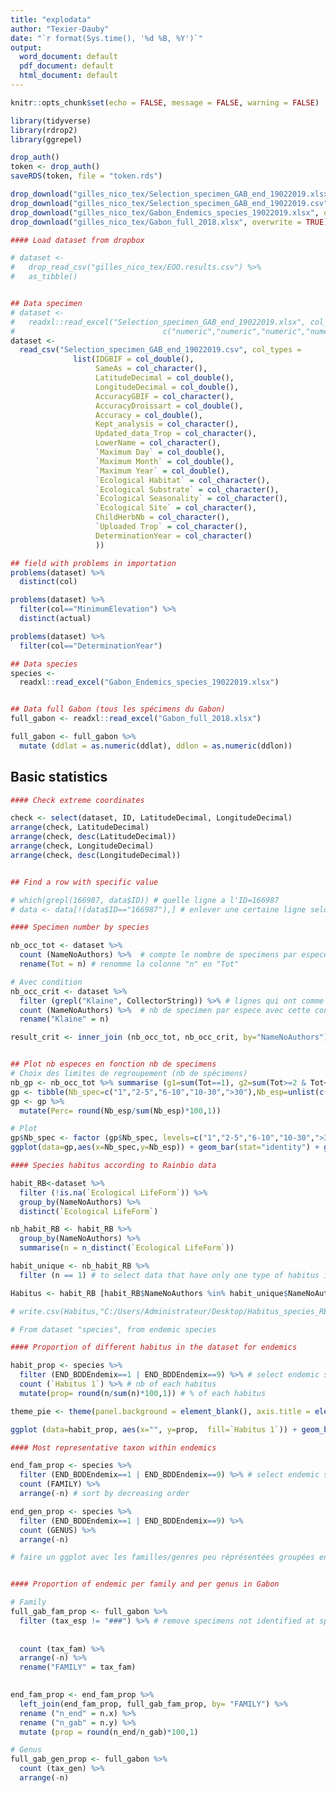 ```yaml
---
title: "explodata"
author: "Texier-Dauby"
date: "`r format(Sys.time(), '%d %B, %Y')`"
output:
  word_document: default
  pdf_document: default
  html_document: default
---
```


```r
knitr::opts_chunk$set(echo = FALSE, message = FALSE, warning = FALSE)
```

```r

library(tidyverse)
library(rdrop2)
library(ggrepel)

```

```r

drop_auth()
token <- drop_auth()
saveRDS(token, file = "token.rds")

```

```r
drop_download("gilles_nico_tex/Selection_specimen_GAB_end_19022019.xlsx", overwrite = TRUE)
drop_download("gilles_nico_tex/Selection_specimen_GAB_end_19022019.csv", overwrite = TRUE)
drop_download("gilles_nico_tex/Gabon_Endemics_species_19022019.xlsx", overwrite = TRUE)
drop_download("gilles_nico_tex/Gabon_full_2018.xlsx", overwrite = TRUE)
```

```r

#### Load dataset from dropbox

# dataset <- 
#   drop_read_csv("gilles_nico_tex/EOO.results.csv") %>% 
#   as_tibble()


## Data specimen
# dataset <- 
#   readxl::read_excel("Selection_specimen_GAB_end_19022019.xlsx", col_types = 
#                                 c("numeric","numeric","numeric","numeric"))
dataset <- 
  read_csv("Selection_specimen_GAB_end_19022019.csv", col_types = 
              list(IDGBIF = col_double(),
                   SameAs = col_character(),
                   LatitudeDecimal = col_double(),
                   LongitudeDecimal = col_double(),
                   AccuracyGBIF = col_character(),
                   AccuracyDroissart = col_double(),
                   Accuracy = col_double(),
                   Kept_analysis = col_character(),
                   Updated_data_Trop = col_character(),
                   LowerName = col_character(),
                   `Maximum Day` = col_double(),
                   `Maximum Month` = col_double(),
                   `Maximum Year` = col_double(),
                   `Ecological Habitat` = col_character(),
                   `Ecological Substrate` = col_character(),
                   `Ecological Seasonality` = col_character(),
                   `Ecological Site` = col_character(),
                   ChildHerbNb = col_character(),
                   `Uploaded Trop` = col_character(),
                   DeterminationYear = col_character()
                   ))

## field with problems in importation
problems(dataset) %>% 
  distinct(col)

problems(dataset) %>% 
  filter(col=="MinimumElevation") %>% 
  distinct(actual)

problems(dataset) %>% 
  filter(col=="DeterminationYear")

## Data species
species <- 
  readxl::read_excel("Gabon_Endemics_species_19022019.xlsx")


## Data full Gabon (tous les spécimens du Gabon)
full_gabon <- readxl::read_excel("Gabon_full_2018.xlsx")

full_gabon <- full_gabon %>% 
  mutate (ddlat = as.numeric(ddlat), ddlon = as.numeric(ddlon))
```


## Basic statistics
```r

#### Check extreme coordinates

check <- select(dataset, ID, LatitudeDecimal, LongitudeDecimal)
arrange(check, LatitudeDecimal)
arrange(check, desc(LatitudeDecimal))
arrange(check, LongitudeDecimal)
arrange(check, desc(LongitudeDecimal))


## Find a row with specific value

# which(grepl(166987, data$ID)) # quelle ligne a l'ID=166987
# data <- data[!(data$ID=="166987"),] # enlever une certaine ligne selon sa valeur dans une variable/colonne

```


```r

#### Specimen number by species

nb_occ_tot <- dataset %>% 
  count (NameNoAuthors) %>%  # compte le nombre de specimens par espece
  rename(Tot = n) # renomme la colonne "n" en "Tot"

# Avec condition
nb_occ_crit <- dataset %>% 
  filter (grepl("Klaine", CollectorString)) %>% # lignes qui ont comme collecteur "Klaine"
  count (NameNoAuthors) %>%  # nb de specimen par espece avec cette condition
  rename("Klaine" = n)

result_crit <- inner_join (nb_occ_tot, nb_occ_crit, by="NameNoAuthors")


## Plot nb especes en fonction nb de specimens
# Choix des limites de regroupement (nb de spécimens)
nb_gp <- nb_occ_tot %>% summarise (g1=sum(Tot==1), g2=sum(Tot>=2 & Tot<=5), g3=sum(Tot>5 & Tot<=10), g4=sum(Tot>10 & Tot<=30), g5=sum(Tot>30))
gp <- tibble(Nb_spec=c("1","2-5","6-10","10-30",">30"),Nb_esp=unlist(c(nb_gp[,1:5])))
gp <- gp %>% 
  mutate(Perc= round(Nb_esp/sum(Nb_esp)*100,1))

# Plot
gp$Nb_spec <- factor (gp$Nb_spec, levels=c("1","2-5","6-10","10-30",">30")) # obliger de mettre cette donnee en facteur pour que ggplot prenne en compte cet ordre de donnees pour ploter
ggplot(data=gp,aes(x=Nb_spec,y=Nb_esp)) + geom_bar(stat="identity") + geom_text(aes(label=paste(Perc,"%",sep=" ")),vjust=1.6,color="white")

```


```r

#### Species habitus according to Rainbio data

habit_RB<-dataset %>% 
  filter (!is.na(`Ecological LifeForm`)) %>% 
  group_by(NameNoAuthors) %>%
  distinct(`Ecological LifeForm`)

nb_habit_RB <- habit_RB %>% 
  group_by(NameNoAuthors) %>%
  summarise(n = n_distinct(`Ecological LifeForm`))

habit_unique <- nb_habit_RB %>% 
  filter (n == 1) # to select data that have only one type of habitus in Rainbio data

Habitus <- habit_RB [habit_RB$NameNoAuthors %in% habit_unique$NameNoAuthors,]

# write.csv(Habitus,"C:/Users/Administrateur/Desktop/Habitus_species_RB.csv")
```


```r

# From dataset "species", from endemic species

#### Proportion of different habitus in the dataset for endemics

habit_prop <- species %>% 
  filter (END_BDDEndemix==1 | END_BDDEndemix==9) %>% # select endemic species
  count (`Habitus 1`) %>% # nb of each habitus
  mutate(prop= round(n/sum(n)*100,1)) # % of each habitus

theme_pie <- theme(panel.background = element_blank(), axis.title = element_blank(), axis.text = element_blank())

ggplot (data=habit_prop, aes(x="", y=prop,  fill=`Habitus 1`)) + geom_bar(stat="identity") + coord_polar(theta = "y") + geom_label_repel(aes(label = prop), size=5, show.legend = F, nudge_x = 1) + guides(fill = guide_legend(title = "Group")) + theme_pie

```


```r

#### Most representative taxon within endemics

end_fam_prop <- species %>% 
  filter (END_BDDEndemix==1 | END_BDDEndemix==9) %>% # select endemic species
  count (FAMILY) %>% 
  arrange(-n) # sort by decreasing order

end_gen_prop <- species %>% 
  filter (END_BDDEndemix==1 | END_BDDEndemix==9) %>%
  count (GENUS) %>% 
  arrange(-n)

# faire un ggplot avec les familles/genres peu réprésentées groupées ensemble


#### Proportion of endemic per family and per genus in Gabon

# Family
full_gab_fam_prop <- full_gabon %>%
  filter (tax_esp != "###") %>% # remove specimens not identified at species level
  
  
  count (tax_fam) %>% 
  arrange(-n) %>% 
  rename("FAMILY" = tax_fam)
  

end_fam_prop <- end_fam_prop %>% 
  left_join(end_fam_prop, full_gab_fam_prop, by= "FAMILY") %>% 
  rename ("n_end" = n.x) %>% 
  rename ("n_gab" = n.y) %>% 
  mutate (prop = round(n_end/n_gab)*100,1)

# Genus
full_gab_gen_prop <- full_gabon %>%
  count (tax_gen) %>% 
  arrange(-n)

```

